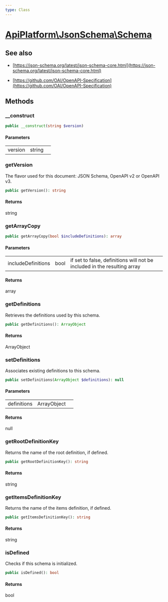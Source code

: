 ```yaml
---
type: Class
---
```


# [ApiPlatform\JsonSchema\Schema](/docs/v3.2/reference/JsonSchema/Schema)

## See also
- [https://json-schema.org/latest/json-schema-core.html](https://json-schema.org/latest/json-schema-core.html)

- [https://github.com/OAI/OpenAPI-Specification](https://github.com/OAI/OpenAPI-Specification)


## Methods

### __construct



```php
public __construct(string $version)
```

#### Parameters

<table><tbody>
<tr><td>version</td><td>string</td><td></td></tr>
</tbody>
</table>

### getVersion

The flavor used for this document: JSON Schema, OpenAPI v2 or OpenAPI v3.

```php
public getVersion(): string
```

#### Returns

string

### getArrayCopy



```php
public getArrayCopy(bool $includeDefinitions): array
```

#### Parameters

<table><tbody>
<tr><td>includeDefinitions</td><td>bool</td><td>if set to false, definitions will not be included in the resulting array</td></tr>
</tbody>
</table>

#### Returns

array

### getDefinitions

Retrieves the definitions used by this schema.

```php
public getDefinitions(): ArrayObject
```

#### Returns

ArrayObject

### setDefinitions

Associates existing definitions to this schema.

```php
public setDefinitions(ArrayObject $definitions): null
```

#### Parameters

<table><tbody>
<tr><td>definitions</td><td>ArrayObject</td><td></td></tr>
</tbody>
</table>

#### Returns

null

### getRootDefinitionKey

Returns the name of the root definition, if defined.

```php
public getRootDefinitionKey(): string
```

#### Returns

string

### getItemsDefinitionKey

Returns the name of the items definition, if defined.

```php
public getItemsDefinitionKey(): string
```

#### Returns

string

### isDefined

Checks if this schema is initialized.

```php
public isDefined(): bool
```

#### Returns

bool
